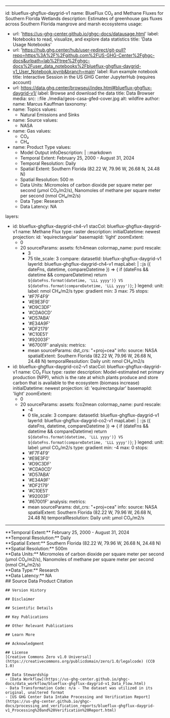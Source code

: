 ---
id: blueflux-ghgflux-daygrid-v1
name: BlueFlux CO₂ and Methane Fluxes for Southern Florida Wetlands
description: Estimates of greenhouse gas fluxes across Southern Florida mangrove and marsh ecosystems 
usage:
  - url: 'https://us-ghg-center.github.io/ghgc-docs/datausage.html'
    label: Notebooks to read, visualize, and explore data statistics
    title: 'Data Usage Notebooks'
  - url: 'https://hub.ghg.center/hub/user-redirect/git-pull?repo=https%3A%2F%2Fgithub.com%2FUS-GHG-Center%2Fghgc-docs&urlpath=lab%2Ftree%2Fghgc-docs%2Fuser_data_notebooks%2Fblueflux-ghgflux-daygrid-v1_User_Notebook.ipynb&branch=main'
    label: Run example notebook
    title: Interactive Session in the US GHG Center JupyterHub (requires account)
  - url: https://data.ghg.center/browseui/index.html#blueflux-ghgflux-daygrid-v1/
    label: Browse and download the data
    title: Data Browser
media:
  src: ::file ./media/geos-casa-gfed-cover.jpg
  alt: wildfire
  author:
    name: Marcus Kauffman
taxonomy:
  - name: Topics
    values:
      - Natural Emissions and Sinks
  - name: Source
    values:
      - NASA
  - name: Gas
    values:
      - CO₂
      - CH₄
  - name: Product Type
    values:
      - Model Output
infoDescription: |
  ::markdown
    - Temporal Extent: February 25, 2000 - August 31, 2024
    - Temporal Resolution: Daily
    - Spatial Extent: Southern Florida (82.22 W, 79.96 W, 26.68 N, 24.48 N)
    - Spatial Resolution: 500 m
    - Data Units: Micromoles of carbon dioxide per square meter per second (μmol CO₂/m2/s), Nanomoles of methane per square meter per second (nmol CH₄/m2/s) 
    - Data Type: Research
    - Data Latency: NA

layers:
  - id: blueflux-ghgflux-daygrid-ch4-v1
    stacCol: blueflux-ghgflux-daygrid-v1
    name: Methane Flux
    type: raster
    description: 
    initialDatetime: newest
    projection:
      id: 'equirectangular'
    basemapId: 'light'
    zoomExtent:
      - 0
      - 20
    sourceParams:
      assets: fch4mean
      colormap_name: purd
      rescale:
        - 3
        - 75
      tile_scale: 3
    compare:
      datasetId: blueflux-ghgflux-daygrid-v1
      layerId: blueflux-ghgflux-daygrid-ch4-v1
      mapLabel: |
        ::js ({ dateFns, datetime, compareDatetime }) => {
          if (dateFns && datetime && compareDatetime) return `${dateFns.format(datetime, 'LLL yyyy')} VS ${dateFns.format(compareDatetime, 'LLL yyyy')}`;
        }
    legend:
      unit:
        label: nmol CH₄/m2/s
      type: gradient
      min: 3
      max: 75
      stops:
        - '#F7F4F9'
        - '#E9E3F0'
        - '#D9C3DF'
        - '#CDA0CD'
        - '#D57ABA'
        - '#E34A9F'
        - '#DF2179'
        - '#C10E51'
        - '#92003F'
        - '#67001F'
    analysis:
      metrics:
        - mean
      sourceParams:
        dst_crs: "+proj=cea"
    info:
      source: NASA
      spatialExtent: Southern Florida (82.22 W, 79.96 W, 26.68 N, 24.48 N)
      temporalResolution: Daily
      unit: nmol CH₄/m2/s
  - id: blueflux-ghgflux-daygrid-co2-v1
    stacCol: blueflux-ghgflux-daygrid-v1
    name: CO₂ Flux
    type: raster
    description: Model-estimated net primary production (NPP), which is the rate at which plants produce and store carbon that is available to the ecosystem (biomass increase)
    initialDatetime: newest
    projection:
      id: 'equirectangular'
    basemapId: 'light'
    zoomExtent:
      - 0
      - 20
    sourceParams:
      assets: fco2mean
      colormap_name: purd
      rescale:
        - -4
        - 0
      tile_scale: 3
    compare:
      datasetId: blueflux-ghgflux-daygrid-v1
      layerId: blueflux-ghgflux-daygrid-co2-v1
      mapLabel: |
        ::js ({ dateFns, datetime, compareDatetime }) => {
          if (dateFns && datetime && compareDatetime) return `${dateFns.format(datetime, 'LLL yyyy')} VS ${dateFns.format(compareDatetime, 'LLL yyyy')}`;
        }
    legend:
      unit:
        label: μmol CO₂/m2/s
      type: gradient
      min: -4
      max: 0
      stops:
        - '#F7F4F9'
        - '#E9E3F0'
        - '#D9C3DF'
        - '#CDA0CD'
        - '#D57ABA'
        - '#E34A9F'
        - '#DF2179'
        - '#C10E51'
        - '#92003F'
        - '#67001F'
    analysis:
      metrics:
        - mean
      sourceParams:
        dst_crs: "+proj=cea"
    info:
      source: NASA
      spatialExtent: Southern Florida (82.22 W, 79.96 W, 26.68 N, 24.48 N)
      temporalResolution: Daily
      unit: μmol CO₂/m2/s
  ---

<Block>
  <Prose>
    **Temporal Extent:** February 25, 2000 - August 31, 2024<br />
    **Temporal Resolution:** Daily<br />
    **Spatial Extent:** Southern Florida (82.22 W, 79.96 W, 26.68 N, 24.48 N)<br />
    **Spatial Resolution:** 500m<br />
    **Data Units:**  Micromoles of carbon dioxide per square meter per second (μmol CO₂/m2/s), Nanomoles of methane per square meter per second (nmol CH₄/m2/s)<br />
    **Data Type:** Research<br />
    **Data Latency:** NA<br />

   
  </Prose>
</Block>
<Block>
  <Prose>
    ## Source Data Product Citation

    ## Version History

    ## Disclaimer

    ## Scientific Details

    ## Key Publications

    ## Other Relevant Publications

    ## Learn More

    ## Acknowledgment

    ## License
    [Creative Commons Zero v1.0 Universal](https://creativecommons.org/publicdomain/zero/1.0/legalcode) (CC0 1.0)

    ## Data Stewardship
    - [Data Workflow](https://us-ghg-center.github.io/ghgc-docs/data_workflow/blueflux-ghgflux-daygrid-v1_Data_Flow.html)
    - Data Transformation Code: n/a - The dataset was utilized in its original, unaltered format
    - [US GHG Center Data Intake Processing and Verification Report](https://us-ghg-center.github.io/ghgc-docs/processing_and_verification_reports/blueflux-ghgflux-daygrid-v1_Processing%20and%20Verification%20Report.html)

  </Prose>
</Block>
